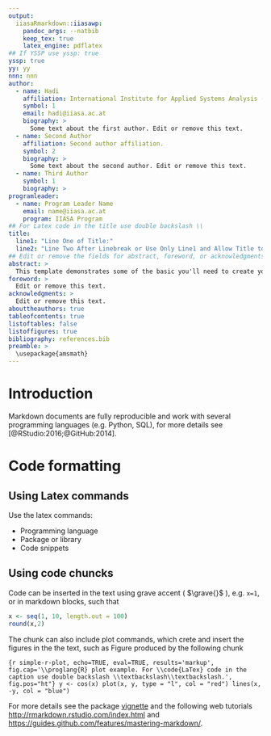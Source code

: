 ```yaml
---
output: 
  iiasaRmarkdown::iiasawp:
    pandoc_args: --natbib
    keep_tex: true
    latex_engine: pdflatex
## If YSSP use yssp: true
yssp: true
yy: yy
nnn: nnn
author:
  - name: Hadi
    affiliation: International Institute for Applied Systems Analysis (IIASA).
    symbol: 1
    email: hadi@iiasa.ac.at
    biography: > 
      Some text about the first author. Edit or remove this text. 
  - name: Second Author
    affiliation: Second author affiliation.
    symbol: 2
    biography: > 
      Some text about the second author. Edit or remove this text. 
  - name: Third Author
    symbol: 1
    biography: > 
programleader:
  - name: Program Leader Name
    email: name@iiasa.ac.at
    program: IIASA Program
## For Latex code in the title use double backslash \\
title:
  line1: "Line One of Title:"
  line2: "Line Two After Linebreak or Use Only Line1 and Allow Title to Break Automatically"
## Edit or remove the fields for abstract, foreword, or acknowledgments. 
abstract: >
  This template demonstrates some of the basic you'll need to create your IIASA Working Paper or YSSP report combining \proglang{R} markdown and \proglang{LaTex}.
foreword: > 
  Edit or remove this text. 
acknowledgments: > 
  Edit or remove this text. 
abouttheauthors: true
tableofcontents: true
listoftables: false
listoffigures: true
bibliography: references.bib
preamble: >
  \usepackage{amsmath}
---
```


# Introduction 

Markdown documents are fully reproducible and work with several programming languages (e.g. Python, SQL), for more details see [@RStudio:2016;@GitHub:2014]. 

# Code formatting

## Using Latex commands

Use the latex commands:

* Programming language \proglang{R}
* Package or library \pkg{plyr}
* Code snippets \code{print("abc")}

## Using code chuncks

Code can be inserted in the text using grave accent ( $\grave{}$ ), e.g. `x=1`, or in markdown blocks, such that

```r
x <- seq(1, 10, length.out = 100)
round(x,2)
```

The chunk can also include plot commands, which crete and insert the figures in the the text, such as Figure \ref{fig:simple-r-plot} produced by the following chunk

```{r simple-r-plot, echo=TRUE, eval=TRUE, results='markup', fig.cap='\\proglang{R} plot example. For \\code{LaTex} code in the caption use double backslash \\textbackslash\\textbackslash.',  fig.pos="ht"}
y <- cos(x)
plot(x, y, type = "l", col = "red")
lines(x, -y, col = "blue")
```

For more details see the package [vignette](./inst/doc/iiasaRmarkdown.pdf) and the following web tutorials  [http://rmarkdown.rstudio.com/index.html](http://rmarkdown.rstudio.com/index.html) and [https://guides.github.com/features/mastering-markdown/](https://guides.github.com/features/mastering-markdown/).

